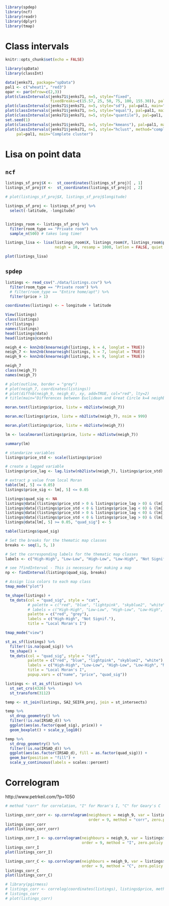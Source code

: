 
```r
library(spdep)
library(ncf)
library(readr)
library(dplyr)
library(tmap)
```

# Class intervals

```r
knitr::opts_chunk$set(echo = FALSE)

library(spData)
library(classInt)

data(jenks71, package="spData")
pal1 <- c("wheat1", "red3")
opar <- par(mfrow=c(2,3))
plot(classIntervals(jenks71$jenks71, n=5, style="fixed",
                    fixedBreaks=c(15.57, 25, 50, 75, 100, 155.30)), pal=pal1, main="Fixed")
plot(classIntervals(jenks71$jenks71, n=5, style="sd"), pal=pal1, main="Pretty standard deviations")
plot(classIntervals(jenks71$jenks71, n=5, style="equal"), pal=pal1, main="Equal intervals")
plot(classIntervals(jenks71$jenks71, n=5, style="quantile"), pal=pal1, main="Quantile")
set.seed(1)
plot(classIntervals(jenks71$jenks71, n=5, style="kmeans"), pal=pal1, main="K-means")
plot(classIntervals(jenks71$jenks71, n=5, style="hclust", method="complete"),
     pal=pal1, main="Complete cluster")

```


# Lisa on point data

## `ncf`

```r
listings_sf_proj$X <-  st_coordinates(listings_sf_proj)[ , 1]
listings_sf_proj$Y <-  st_coordinates(listings_sf_proj)[ , 2]

# plot(listings_sf_proj$X, listings_sf_proj$longitude)

listings_sf_proj <- listings_sf_proj %>% 
  select(-latitude, -longitude)


listings_room <- listings_sf_proj %>% 
  filter(room_type == "Private room") %>% 
  sample_n(500) # takes long time!

listings_lisa <- lisa(listings_room$X, listings_room$Y, listings_room$price, 
                      neigh = 10, resamp = 1000, latlon = FALSE, quiet = FALSE)

plot(listings_lisa)

```

## `spdep`

```r
listings <- read_csv("./data/listings.csv") %>% 
  filter(room_type == "Private room") %>%
  # filter(room_type == "Entire home/apt") %>%
  filter(price > 1)

coordinates(listings) <- ~ longitude + latitude

View(listings)
class(listings)
str(listings)
names(listings)
head(listings@data)
head(listings@coords)

neigh_4 <- knn2nb(knearneigh(listings, k = 4, longlat = TRUE))
neigh_7 <- knn2nb(knearneigh(listings, k = 7, longlat = TRUE))
neigh_9 <- knn2nb(knearneigh(listings, k = 9, longlat = TRUE))

neigh_7
class(neigh_7)
names(neigh_7)

# plot(outline, border = "grey")
# plot(neigh_7, coordinates(listings))
# plot(diffnb(neigh_9, neigh_4), xy, add=TRUE, col="red", lty=2)
# title(main="Differences between Euclidean and Great Circle k=4 neighbours")

moran.test(listings$price, listw = nb2listw(neigh_7))

moran.mc(listings$price, listw = nb2listw(neigh_7), nsim = 999)

moran.plot(listings$price, listw = nb2listw(neigh_7))

lm <- localmoran(listings$price, listw = nb2listw(neigh_7))

summary(lm)

# standarize variables
listings$price_std <- scale(listings$price) 

# create a lagged variable
listings$price_lag <- lag.listw(nb2listw(neigh_7), listings$price_std)

# extract p value from local Moran
table(lm[, 5] <= 0.05)
listings$price_sig <- lm[, 5] <= 0.05

listings$quad_sig <- NA
listings@data[(listings$price_std > 0 & listings$price_lag > 0) & (lm[, 5] <= 0.05), "quad_sig"] <- 1
listings@data[(listings$price_std < 0 & listings$price_lag < 0) & (lm[, 5] <= 0.05), "quad_sig"] <- 2
listings@data[(listings$price_std > 0 & listings$price_lag < 0) & (lm[, 5] <= 0.05), "quad_sig"] <- 3
listings@data[(listings$price_std < 0 & listings$price_lag > 0) & (lm[, 5] <= 0.05), "quad_sig"] <- 4
listings@data[lm[, 5] >= 0.05, "quad_sig"] <- 5  

table(listings$quad_sig)

# Set the breaks for the thematic map classes
breaks <- seq(1, 5, 1)

# Set the corresponding labels for the thematic map classes
labels <- c("High-High", "Low-Low", "High-Low", "Low-High", "Not Signif.")

# see ?findInterval - This is necessary for making a map
np <- findInterval(listings$quad_sig, breaks)

# Assign lisa colors to each map class
tmap_mode("plot")

tm_shape(listings) +
  tm_dots(col = "quad_sig", style = "cat", 
          # palette = c("red", "blue", "lightpink", "skyblue2", "white"), 
          # labels = c("High-High", "Low-Low", "High-Low", "Low-High", "Not Signif."), 
          palette = c("red", "grey"), 
          labels = c("High-High", "Not Signif."), 
          title = "Local Moran's I")

tmap_mode("view")

st_as_sf(listings) %>% 
  filter(!is.na(quad_sig)) %>% 
  tm_shape() +
  tm_dots(col = "quad_sig", style = "cat", 
          palette = c("red", "blue", "lightpink", "skyblue2", "white"), 
          labels = c("High-High", "Low-Low", "High-Low", "Low-High", "Not Signif."), 
          title = "Local Moran's I",
          popup.vars = c("name", "price", "quad_sig"))

listings <- st_as_sf(listings) %>% 
  st_set_crs(4326) %>% 
  st_transform(3112)

temp <- st_join(listings, SA2_SEIFA_proj, join = st_intersects)

temp %>% 
  st_drop_geometry() %>% 
  filter(!is.na(IRSAD_d)) %>% 
  ggplot(aes(as.factor(quad_sig), price)) + 
  geom_boxplot() + scale_y_log10()

temp %>% 
  st_drop_geometry() %>% 
  filter(!is.na(IRSAD_d)) %>% 
  ggplot(aes(as.factor(IRSAD_d), fill = as.factor(quad_sig))) +
  geom_bar(position = "fill") +
  scale_y_continuous(labels = scales::percent)

```

# Correlogram 

http://www.petrkeil.com/?p=1050

```r
# method "corr" for correlation, "I" for Moran's I, "C" for Geary's C

listings_corr_corr <- sp.correlogram(neighbours = neigh_9, var = listings$price,
                                     order = 9, method = "corr", zero.policy = TRUE)
listings_corr_corr
plot(listings_corr_corr)

listings_corr_I <- sp.correlogram(neighbours = neigh_9, var = listings$price,
                                  order = 9, method = "I", zero.policy = TRUE)
listings_corr_I
plot(listings_corr_I)

listings_corr_C <- sp.correlogram(neighbours = neigh_9, var = listings$price,
                                  order = 9, method = "C", zero.policy = TRUE)
listings_corr_C
plot(listings_corr_C)

# library(pgirmess)
# listings_corr <- correlog(coordinates(listings), listings$price, method = "Moran")
# listings_corr
# plot(listings_corr)

```
